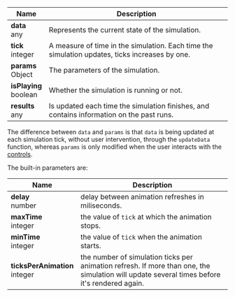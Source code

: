 |Name|Description|
|----|-----------|
|__data__<br/>any|Represents the current state of the simulation.|
|__tick__<br/>integer|A measure of time in the simulation. Each time the simulation updates, ticks increases by one.|
|__params__<br/>Object|The parameters of the simulation.|
|__isPlaying__<br/>boolean|Whether the simulation is running or not.|
|__results__<br/>any|Is updated each time the simulation finishes, and contains information on the past runs.|

The difference between `data` and `params` is that `data` is being updated at each simulation tick, without user intervention, through the `updateData` function, whereas `params` is only modified when the user interacts with the [controls](/controls).

The built-in parameters are:

|Name|Description|
|----|-----------|
|__delay__<br/>number|delay between animation refreshes in miliseconds.|
|__maxTime__<br/>integer|the value of `tick` at which the animation stops.|
|__minTime__<br/>integer|the value of `tick` when the animation starts.|
|__ticksPerAnimation__<br/>integer|the number of simulation ticks per animation refresh. If more than one, the simulation will update several times before it's rendered again.|

